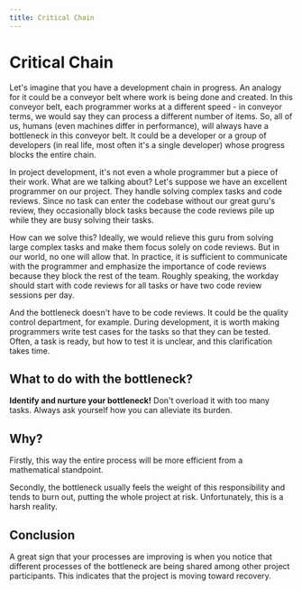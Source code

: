 ```yaml
---
title: Critical Chain
---
```


# Critical Chain

Let's imagine that you have a development chain in progress. An analogy for it could be a conveyor belt where work is being done and created. In this conveyor belt, each programmer works at a different speed - in conveyor terms, we would say they can process a different number of items. So, all of us, humans (even machines differ in performance), will always have a bottleneck in this conveyor belt. It could be a developer or a group of developers (in real life, most often it's a single developer) whose progress blocks the entire chain.

In project development, it's not even a whole programmer but a piece of their work. What are we talking about? Let's suppose we have an excellent programmer on our project. They handle solving complex tasks and code reviews. Since no task can enter the codebase without our great guru's review, they occasionally block tasks because the code reviews pile up while they are busy solving their tasks.

How can we solve this? Ideally, we would relieve this guru from solving large complex tasks and make them focus solely on code reviews. But in our world, no one will allow that.
In practice, it is sufficient to communicate with the programmer and emphasize the importance of code reviews because they block the rest of the team. Roughly speaking, the workday should start with code reviews for all tasks or have two code review sessions per day.

And the bottleneck doesn't have to be code reviews. It could be the quality control department, for example. During development, it is worth making programmers write test cases for the tasks so that they can be tested. Often, a task is ready, but how to test it is unclear, and this clarification takes time.

## What to do with the bottleneck?

**Identify and nurture your bottleneck!** Don't overload it with too many tasks. Always ask yourself how you can alleviate its burden.

## Why?

Firstly, this way the entire process will be more efficient from a mathematical standpoint.

Secondly, the bottleneck usually feels the weight of this responsibility and tends to burn out, putting the whole project at risk. Unfortunately, this is a harsh reality.

## Conclusion

A great sign that your processes are improving is when you notice that different processes of the bottleneck are being shared among other project participants. This indicates that the project is moving toward recovery.